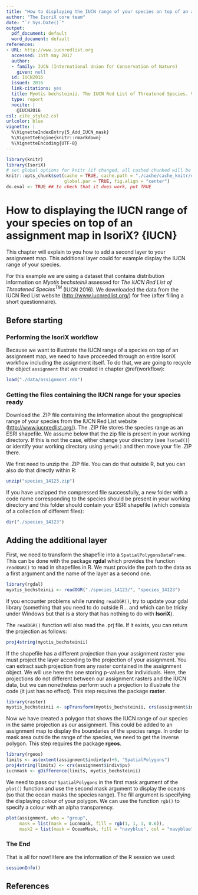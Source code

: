 ```yaml
---
title: "How to displaying the IUCN range of your species on top of an assignment map in IsoriX?"
author: "The IsoriX core team"
date: "`r Sys.Date()`"
output:
  pdf_document: default
  word_document: default
references:
- URL: http://www.iucnredlist.org
  accessed: 15th may 2017
  author:
  - family: IUCN (International Union for Conservation of Nature)
    given: null
  id: IUCN2016
  issued: 2016
  link-citations: yes
  title: Myotis bechsteinii. The IUCN Red List of Threatened Species. Version 2017-1
  type: report
  nocite: |
    @IUCN2016
csl: cite_style2.csl
urlcolor: blue
vignette: |
  %\VignetteIndexEntry{5_Add_IUCN_mask}
  %\VignetteEngine{knitr::rmarkdown}
  %\VignetteEncoding{UTF-8}
---
```


```r
library(knitr)
library(IsoriX)
# set global options for knitr (if changed, all cashed chunked will be rerun!)
knitr::opts_chunk$set(cache = TRUE, cache.path = "./cache/cache_knitr/chapter5/", fig.path = "./cache/fig_knitr/chapter5/",
                      global.par = TRUE, fig.align = "center")
do.eval <- TRUE ## to check that it does work, put TRUE
```

# How to displaying the IUCN range of your species on top of an assignment map in IsoriX? {IUCN}

This chapter will explain to you how to add a second layer to your assignment map.
This additional layer could for example display the IUCN range of your species.

For this example we are using a dataset that contains distribution information on *Myotis bechsteinii* assessed for *The IUCN Red
List of Threatened Species^TM^* (IUCN 2016). We downloaded the data from the IUCN Red List website ([http://www.iucnredlist.org/](http://www.iucnredlist.org/)) for free (after filling a short questionnaire).


## Before starting

### Performing the IsoriX workflow

Because we want to illustrate the IUCN range of a species on top of an assignment map, we need to have proceeded through an entire IsoriX workflow including the assignment itself. To do that, we are going to recycle the object `assignment` that we created in chapter \@ref(workflow):


```r
load("./data/assignment.rda")
```

### Getting the files containing the IUCN range for your species ready

Download the .ZIP file containing the information about the geographical range of your species from the IUCN Red List website ([http://www.iucnredlist.org/](http://www.iucnredlist.org/)). 
The .ZIP file stores the species range as an ESRI shapefile. We assume below that the zip file is present in your working directory. If this is not the case, either change your directory (see ```?setwd()```) or identify your working directory using ```getwd()``` and then move your file .ZIP there.

We first need to unzip the .ZIP file. You can do that outside R, but you can also do that directly within R:

```r
unzip("species_14123.zip")
```

If you have unzipped the compressed file successfully, a new folder with a code name corresponding to the species should be present in your working directory and this folder should contain your ESRI shapefile (which consists of a collection of different files):

```r
dir("./species_14123")
```


## Adding the additional layer

First, we need to transform the shapefile into a ```SpatialPolygonsDataFrame```. This can be done with the package __rgdal__ which provides the function `readOGR()` to read in shapefiles in R.
We must provide the path to the data as a first argument and the name of the layer as a second one.

```r
library(rgdal)
myotis_bechsteinii <- readOGR("./species_14123/", "species_14123")
```

If you encounter problems while running `readOGR()`, try to update your gdal library (something that you need to do outside R... and which can be tricky under Windows but that is a story that has nothing to do with __IsoriX__).

The `readOGR()` function will also read the .prj file.  If it exists, you can return the projection as follows:

```r
proj4string(myotis_bechsteinii)
```

If the shapefile has a different projection than your assignment raster you must project the layer according to the projection of your assignment. You can extract such projection from any raster contained in the assignment object. We will use here the one storing p-values for individuals. Here, the projections do not different between our assignment rasters and the IUCN data, but we can nonetheless perform such a projection to illustrate the code (it just has no effect). This step requires the package __raster__.

```r
library(raster)
myotis_bechsteinii <- spTransform(myotis_bechsteinii, crs(assignment$indiv$pv))
```

Now we have created a polygon that shows the IUCN range of our species in the same projection as our assignment.
This could be added to an assignment map to display the boundaries of the species range. In order to mask area outside the range of the species, we need to get the inverse polygon. This step requires the package __rgeos__.

```r
library(rgeos)
limits <- as(extent(assignment$indiv$pv)+5, "SpatialPolygons")
proj4string(limits) <- crs(assignment$indiv$pv)
iucnmask <- gDifference(limits, myotis_bechsteinii)  
```

We need to pass our ```SpatialPolygons``` in the first mask argument of the `plot()` function and use the second mask argument to display the oceans (so that the ocean masks the species range).
The fill argument is specifying the displaying colour of your polygon.
We can use the function `rgb()` to specify a colour with an alpha transparency.

```r
plot(assignment, who = "group",
     mask = list(mask = iucnmask, fill = rgb(1, 1, 1, 0.6)),
     mask2 = list(mask = OceanMask, fill = "navyblue", col = "navyblue"))
```


### The End

That is all for now! Here are the information of the R session we used:

```r
sessionInfo()
```

## References






